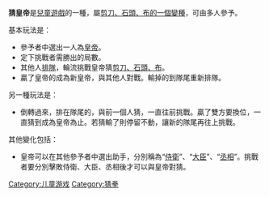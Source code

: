 {{unreferenced|time=2008-6-28}}

'''猜皇帝'''是[[兒童遊戲|兒童遊戲]]的一種，屬[[石头、剪子、布变种|剪刀、石頭、布的一個變種]]，可由多人參予。

基本玩法是：
*參予者中選出一人為[[皇帝|皇帝]]。
*定下挑戰者需勝出的局數。
*其他人[[排隊|排隊]]，輪流挑戰皇帝猜[[剪刀、石頭、布|剪刀、石頭、布]]。
*贏了皇帝的成為新皇帝，與其他人對戰。輸掉的到隊尾重新排隊。

另一種玩法是：
*倒轉過來，排在隊尾的，與前一個人猜，一直往前挑戰。贏了雙方要換位，一直猜到成為皇帝為止。若猜輸了則停留不動，讓新的隊尾再往上挑戰。

其他變化包括：
*皇帝可以在其他參予者中選出助手，分別稱為“[[侍衛|侍衛]]”、“[[大臣|大臣]]”、“[[丞相|丞相]]”。挑戰者要分別擊敗侍衛、大臣、丞相後才可以與皇帝對猜。

[[Category:儿童游戏|Category:儿童游戏]]
[[Category:猜拳|Category:猜拳]]